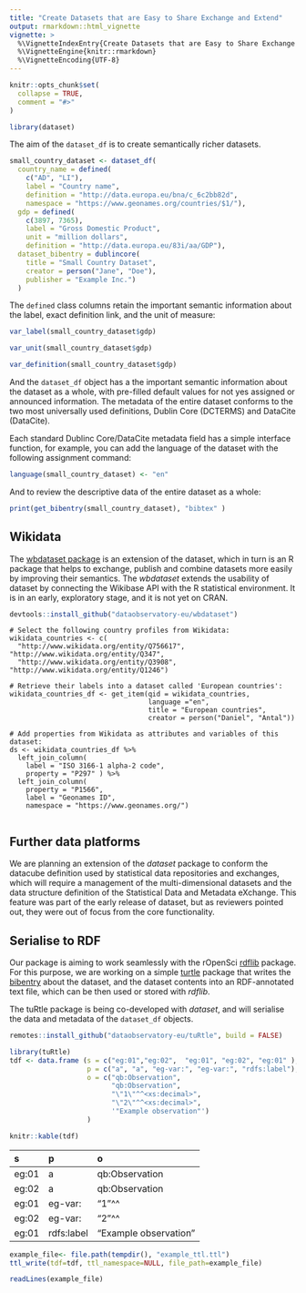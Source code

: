 ---
title: "Create Datasets that are Easy to Share Exchange and Extend"
output: rmarkdown::html_vignette
vignette: >
  %\VignetteIndexEntry{Create Datasets that are Easy to Share Exchange and Extend}
  %\VignetteEngine{knitr::rmarkdown}
  %\VignetteEncoding{UTF-8}
---

```{r, include = FALSE}
knitr::opts_chunk$set(
  collapse = TRUE,
  comment = "#>"
)
```

```{r setup}
library(dataset)
```

The aim of the `dataset_df` is to create semantically richer datasets.

```{r createdataasetdf}
small_country_dataset <- dataset_df(
  country_name = defined(
    c("AD", "LI"),
    label = "Country name",
    definition = "http://data.europa.eu/bna/c_6c2bb82d", 
    namespace = "https://www.geonames.org/countries/$1/"), 
  gdp = defined(
    c(3897, 7365), 
    label = "Gross Domestic Product", 
    unit = "million dollars", 
    definition = "http://data.europa.eu/83i/aa/GDP"),
  dataset_bibentry = dublincore(
    title = "Small Country Dataset", 
    creator = person("Jane", "Doe"), 
    publisher = "Example Inc.")
  )
```

The `defined` class columns retain the important semantic information about the label, exact definition link, and the unit of measure:

```{r varlabel}
var_label(small_country_dataset$gdp)
```
```{r varunit}
var_unit(small_country_dataset$gdp)
```

```{r vardefinition}
var_definition(small_country_dataset$gdp)
```

And the `dataset_df` object has a the important semantic information about the dataset as a whole, with pre-filled default values for not yes assigned or announced information. The metadata of the entire dataset conforms to the two most universally used definitions, Dublin Core (DCTERMS) and DataCite (DataCite).

Each standard Dublinc Core/DataCite metadata field has a simple interface function, for example, you can add the language of the dataset with the following assignment command:

```{r language}
language(small_country_dataset) <- "en"
```

And to review the descriptive data of the entire dataset as a whole:

```{r bibentry}
print(get_bibentry(small_country_dataset), "bibtex" )
```

## Wikidata 

The [wbdataset package](https://wbdataset.dataobservatory.eu/) is an extension of the dataset, which in turn is an R package that helps to exchange, publish and combine datasets more easily by improving their semantics. The _wbdataset_ extends the usability of dataset by connecting the Wikibase API with the R statistical environment. It is in an early, exploratory stage, and it is not yet on CRAN.

```{r install-wbdataset, eval=FALSE}
devtools::install_github("dataobservatory-eu/wbdataset")
```


```
# Select the following country profiles from Wikidata:
wikidata_countries <- c(
  "http://www.wikidata.org/entity/Q756617", "http://www.wikidata.org/entity/Q347",
  "http://www.wikidata.org/entity/Q3908",   "http://www.wikidata.org/entity/Q1246")
  
# Retrieve their labels into a dataset called 'European countries':
wikidata_countries_df <- get_item(qid = wikidata_countries,
                                  language ="en",
                                  title = "European countries",
                                  creator = person("Daniel", "Antal"))
                                  
# Add properties from Wikidata as attributes and variables of this dataset:                             
ds <- wikidata_countries_df %>%
  left_join_column( 
    label = "ISO 3166-1 alpha-2 code", 
    property = "P297" ) %>%
  left_join_column( 
    property = "P1566", 
    label = "Geonames ID",
    namespace = "https://www.geonames.org/") 
    
```

## Further data platforms

We are planning an extension of the _dataset_ package to conform the datacube definition used by statistical data repositories and exchanges, which will require a management of the multi-dimensional datasets and the data structure definition of the Statistical Data and Metadata eXchange. This feature was part of the early release of dataset, but as reviewers pointed out, they were out of focus from the core functionality.

## Serialise to RDF 

Our package is aiming to work seamlessly with the rOpenSci [rdflib](https://github.com/ropensci/rdflib) package. For this purpose, we are working on a simple [turtle](https://www.w3.org/TR/turtle/) package that writes the [bibentry](https://dataset.dataobservatory.eu/articles/bibentry.html) about the dataset, and the dataset contents into an RDF-annotated text file, which can be then used or stored with _rdflib_. 

The tuRtle package is being co-developed with _dataset_, and will serialise the data and metadata of the `dataset_df` objects.

```{r tuRtle-installation, eval=FALSE}
remotes::install_github("dataobservatory-eu/tuRtle", build = FALSE)
```


```{r createdf, eval=FALSE}
library(tuRtle)
tdf <- data.frame (s = c("eg:01","eg:02",  "eg:01", "eg:02", "eg:01" ),
                   p = c("a", "a", "eg-var:", "eg-var:", "rdfs:label"),
                   o = c("qb:Observation",
                         "qb:Observation",
                         "\"1\"^^<xs:decimal>",
                         "\"2\"^^<xs:decimal>", 
                         '"Example observation"')
                   )

knitr::kable(tdf)
```

|s     |p          |o                     |
|:-----|:----------|:---------------------|
|eg:01 |a          |qb:Observation        |
|eg:02 |a          |qb:Observation        |
|eg:01 |eg-var:    |"1"^^<xs:decimal>     |
|eg:02 |eg-var:    |"2"^^<xs:decimal>     |
|eg:01 |rdfs:label |"Example observation" |

```{r writettl, eval=FALSE}
example_file<- file.path(tempdir(), "example_ttl.ttl")
ttl_write(tdf=tdf, ttl_namespace=NULL, file_path=example_file)

readLines(example_file)
```


